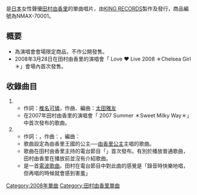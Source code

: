 {{Lowercase}}
{{Infobox song
| name           = {{lang|fr|mon chéri}}
| type           = single
| cover          = NMAX-70001.jpg
| cover_size     = 200px
| caption        = 
| artist         = [[田村由香里|田村由香里]]
| from_album     = 
| A-side         = {{lang|fr|mon chéri}}
| B-side         = {{lang|ja|めろ〜んのテーマ 〜ゆかり王国国歌〜}}
| released       = 2008年3月28日<br />（演唱會會場限定）
| format         = 
| recorded       = 
| genre          = [[J-POP|J-POP]]
| length         = 8分鐘54秒
| label          = [[KING_RECORDS|KING RECORDS]]
| writer         = [[椎名可憐|椎名可憐]]、[[太田雅友|太田雅友]]、[[渡邊美佳|渡邊美佳]]、[[渡邊和紀|渡邊和紀]]
| producer       = [[太田雅友|太田雅友]]
| certification  = 
| chart_position = 
| prev_title     = [[Beautiful_Amulet|Beautiful Amulet]]
| prev_year      = 2007
| next_title     = [[バンビーノ·バンビーナ|バンビーノ·バンビーナ]]
| next_year      = 2008
| misc           = 
}}
'''{{lang|fr|mon chéri}}'''是[[日本|日本]]女性聲優[[田村由香里|田村由香里]]的單曲唱片，由[[KING_RECORDS|KING RECORDS]]製作及發行，商品編號為NMAX-70001。

== 概要 ==
* 為演唱會會場限定商品，不作公開發售。
* 2008年3月28日在田村由香里的演唱會「{{lang|ja|田村ゆかり}} Love ♥ Live 2008 ＊Chelsea Girl＊」會場內首次發售。

== 收錄曲目 ==
# {{lang|fr|mon chéri}}
#*作詞：[[椎名可憐|椎名可憐]]，作曲、編曲：[[太田雅友|太田雅友]]
#* 在2007年田村由香里的演唱會「{{lang|ja|田村ゆかり}} 2007 Summer ＊Sweet Milky Way＊」中首次發布的歌曲。
# {{lang|ja|めろ〜んのテーマ 〜ゆかり王国国歌〜}}
#* 作詞：{{lang|ja|わたなべみか}}，作曲：{{lang|ja|おおたまさとも}}，編曲：{{lang|ja|わたなべかずのり}}
#* 歌曲設定為由香里王國的公主──[[田村由香里|由香里公主]]主唱的歌曲。
#* 歌曲在田村由香里主持的電台節目「{{lang|ja|田村ゆかりのいたずら黒うさぎ}}」首次發布。有別於播放普通歌曲，田村由香里在播放前並沒有介紹歌曲。
#* 是一首[[電波歌曲|電波歌曲]]。田村在電台節目中對此曲的感覺是「錄音時快樂地唱，但再唱的時候就會感到害羞」

{{田村由香里}}
{{single-stub}}

[[Category:2008年單曲|Category:2008年單曲]]
[[Category:田村由香里單曲|Category:田村由香里單曲]]